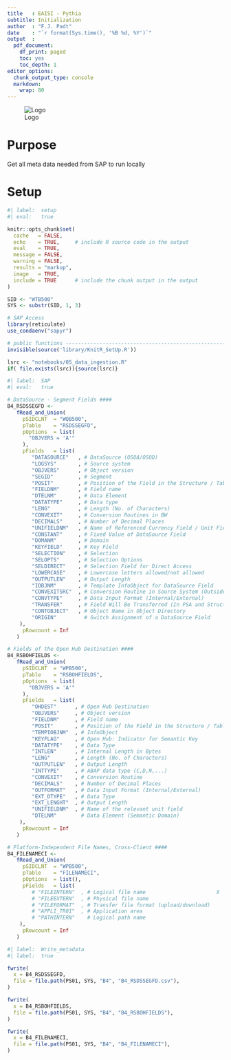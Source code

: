 ```yaml
---
title   : EAISI - Pythia
subtitle: Initialization
author  : "F.J. Padt"
date    : "`r format(Sys.time(), '%B %d, %Y')`"
output  :
  pdf_document:
    df_print: paged
    toc: yes
    toc_depth: 1      
editor_options:
  chunk_output_type: console
  markdown: 
    wrap: 80  
---
```


\newpage

![Logo](C:/PW\OneDrive\ET\pythia\img\pythia_logo2_no_text.png)

# Purpose

Get all meta data needed from SAP to run locally

# Setup

```r
#| label:  setup
#| eval:   true

knitr::opts_chunk$set(
  cache   = FALSE,
  echo    = TRUE,     # include R source code in the output  
  eval    = TRUE,
  message = FALSE,
  warning = FALSE,
  results = "markup",
  image   = TRUE,  
  include = TRUE      # include the chunk output in the output 
)

SID <- "WTB500"
SYS <- substr(SID, 1, 3)

# SAP Access
library(reticulate)
use_condaenv("sapyr")

# public functions ---------------------------------------------------------
invisible(source('library/KnitR_SetUp.R'))

lsrc <- "notebooks/05_data_ingestion.R"  
if( file.exists(lsrc)){source(lsrc)}

```

```r
#| label:  SAP
#| eval:   true

# DataSource - Segment Fields #### 
B4_RSDSSEGFD <- 
   fRead_and_Union(
     pSIDCLNT  = "WQB500",
     pTable    = "RSDSSEGFD",
     pOptions  = list(
       "OBJVERS = 'A'"
     ),
     pFields   = list(
        "DATASOURCE"   , # DataSource (OSOA/OSOD)                               X
        "LOGSYS"       , # Source system                                        X
        "OBJVERS"      , # Object version                                       X
        "SEGID"        , # Segment                                              X
        "POSIT"        , # Position of the Field in the Structure / Table       X
        "FIELDNM"      , # Field name
        "DTELNM"       , # Data Element
        "DATATYPE"     , # Data type
        "LENG"         , # Length (No. of Characters)
        "CONVEXIT"     , # Conversion Routines in BW
        "DECIMALS"     , # Number of Decimal Places
        "UNIFIELDNM"   , # Name of Referenced Currency Field / Unit Field
        "CONSTANT"     , # Fixed Value of DataSource Field
        "DOMANM"       , # Domain
        "KEYFIELD"     , # Key Field
        "SELECTION"    , # Selection
        "SELOPTS"      , # Selection Options
        "SELDIRECT"    , # Selection Field for Direct Access
        "LOWERCASE"    , # Lowercase letters allowed/not allowed
        "OUTPUTLEN"    , # Output Length
        "IOBJNM"       , # Template InfoObject for DataSource Field
        "CONVEXITSRC"  , # Conversion Routine in Source System (Outside of BW)
        "CONVTYPE"     , # Data Input Format (Internal/External)
        "TRANSFER"     , # Field Will Be Transferred (In PSA and Structures)
        "CONTOBJECT"   , # Object Name in Object Directory
        "ORIGIN"         # Switch Assignment of a DataSource Field
    ),
     pRowcount = Inf
   )

# Fields of the Open Hub Destination #### 
B4_RSBOHFIELDS <- 
   fRead_and_Union(
     pSIDCLNT  = "WPB500",
     pTable    = "RSBOHFIELDS",
     pOptions  = list(
       "OBJVERS = 'A'"
     ),
     pFields   = list(
        "OHDEST"      , # Open Hub Destination                            X
        "OBJVERS"     , # Object version                                  X
        "FIELDNM"     , # Field name                                      X
        "POSIT"       , # Position of the Field in the Structure / Table
        "TEMPIOBJNM"  , # InfoObject
        "KEYFLAG"     , # Open Hub: Indicator for Semantic Key
        "DATATYPE"    , # Data Type
        "INTLEN"      , # Internal Length in Bytes
        "LENG"        , # Length (No. of Characters)
        "OUTPUTLEN"   , # Output Length
        "INTTYPE"     , # ABAP data type (C,D,N,...)
        "CONVEXIT"    , # Conversion Routine
        "DECIMALS"    , # Number of Decimal Places
        "OUTFORMAT"   , # Data Input Format (Internal/External)
        "EXT_DTYPE"   , # Data Type
        "EXT_LENGHT"  , # Output Length
        "UNIFIELDNM"  , # Name of the relevant unit field
        "DTELNM"        # Data Element (Semantic Domain)
    ),
     pRowcount = Inf
   ) 

# Platform-Independent File Names, Cross-Client #### 
B4_FILENAMECI <- 
   fRead_and_Union(
     pSIDCLNT  = "WPB500",
     pTable    = "FILENAMECI",
     pOptions  = list(),
     pFields   = list(
        # "FILEINTERN"  , # Logical file name                       X
        # "FILEEXTERN"  , # Physical file name                      
        # "FILEFORMAT"  , # Transfer file format (upload/download)  
        # "APPLI_TR01"  , # Application area                        
        # "PATHINTERN"    # Logical path name                       
    ),
     pRowcount = Inf
   )

```



```r
#| label:  Write_metadata 
#| label:  true 

fwrite(
  x = B4_RSDSSEGFD,
  file = file.path(PS01, SYS, "B4", "B4_RSDSSEGFD.csv"),
)

fwrite(
  x = B4_RSBOHFIELDS,
  file = file.path(PS01, SYS, "B4", "B4_RSBOHFIELDS"),
)

fwrite(
  x = B4_FILENAMECI,
  file = file.path(PS01, SYS, "B4", "B4_FILENAMECI"),
)
```

